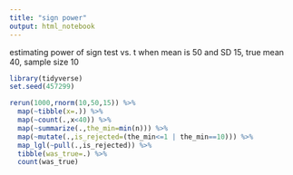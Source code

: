 ```yaml
---
title: "sign power"
output: html_notebook
---
```


estimating power of sign test vs. t when mean is 50 and SD 15, true mean 40, sample size 10

```r
library(tidyverse)
set.seed(457299)
```

```r
rerun(1000,rnorm(10,50,15)) %>% 
  map(~tibble(x=.)) %>% 
  map(~count(.,x<40)) %>% 
  map(~summarize(.,the_min=min(n))) %>% 
  map(~mutate(.,is_rejected=(the_min<=1 | the_min==10))) %>% 
  map_lgl(~pull(.,is_rejected)) %>% 
  tibble(was_true=.) %>% 
  count(was_true)
```

